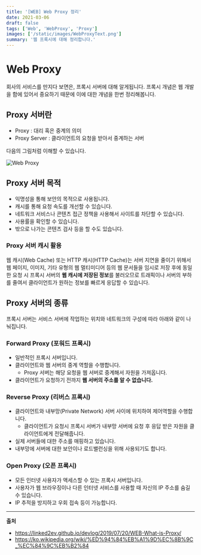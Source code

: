 ```yaml
---
title: '[WEB] Web Proxy 정리'
date: 2021-03-06
draft: false
tags: ['Web', 'WebProxy', 'Proxy']
images: ['/static/images/WebProxyText.png']
summary: '웹 프록시에 대해 정리합니다.'
---
```


# Web Proxy

회사의 서비스를 만지다 보면은, 프록시 서버에 대해 알게됩니다. 프록시 개념은 웹 개발을 함에 있어서 중요하기 때문에 이에 대한 개념을 한번 정리해봅니다.

## Proxy 서버란

- Proxy : 대리 혹은 중계의 의미
- Proxy Server : 클라이언트의 요청을 받아서 중계하는 서버

다음의 그림처럼 이해할 수 있습니다.

![Web Proxy](https://user-images.githubusercontent.com/42582516/110207381-87afc580-7ec6-11eb-8795-8c64deea0891.png)

## Proxy 서버 목적

- 익명성을 통해 보안의 목적으로 사용됩니다.
- 캐시를 통해 요청 속도를 개선할 수 있습니다.
- 네트워크 서비스나 콘텐츠 접근 정책을 사용해서 사이트를 차단할 수 있습니다.
- 사용률을 확인할 수 있습니다.
- 밖으로 나가는 콘텐츠 검사 등을 할 수도 있습니다.

### Proxy 서버 캐시 활용

웹 캐시(Web Cache) 또는 HTTP 캐시(HTTP Cache)는 서버 지연을 줄이기 위해서 웹 페이지, 이미지, 기타 유형의 웹 멀티미디어 등의 웹 문서들을 임시로 저장 후에 동일한 요청 시 프록시 서버의 **웹 캐시에 저장된 정보**를 불러오므로 트래픽이나 서버의 부하를 줄여서 클라이언트가 원하는 정보를 빠르게 응답할 수 있습니다.

## Proxy 서버의 종류

프록시 서버는 서비스 서버에 작업하는 위치와 네트워크의 구성에 따라 아래와 같이 나눠집니다.

### Forward Proxy (포워드 프록시)

- 일반적인 프록시 서버입니다.
- 클라이언트와 웹 서버의 중계 역할을 수행합니다.
  - Proxy 서버는 해당 요청을 웹 서버로 중계해서 자원을 가져옵니다.
- 클라이언트가 요청하기 전까지 **웹 서버의 주소를 알 수 없습니다.**

### Reverse Proxy (리버스 프록시)

- 클라이언트와 내부망(Private Network) 서버 사이에 위치하여 제어역할을 수행합니다.
  - 클라이언트가 요청시 프록시 서버가 내부망 서버에 요청 후 응답 받은 자원을 클라이언트에게 전달해줍니다.
- 실제 서버들에 대한 주소를 매핑하고 있습니다.
- 내부망에 서버에 대한 보안이나 로드밸런싱을 위해 사용되기도 합니다.

### Open Proxy (오픈 프록시)

- 모든 인터넷 사용자가 액세스할 수 있는 프록시 서버입니다.
- 사용자가 웹 브라우징이나 다른 인터넷 서비스를 사용할 때 자신의 IP 주소를 숨길 수 있습니다.
- IP 추적을 방지하고 우회 접속 등이 가능합니다.

---

**출처**

- https://linked2ev.github.io/devlog/2019/07/20/WEB-What-is-Proxy/
- https://ko.wikipedia.org/wiki/%ED%94%84%EB%A1%9D%EC%8B%9C_%EC%84%9C%EB%B2%84
